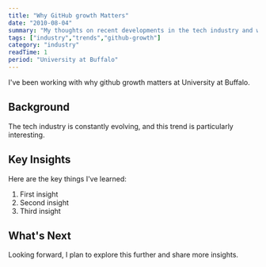 ```yaml
---
title: "Why GitHub growth Matters"
date: "2010-08-04"
summary: "My thoughts on recent developments in the tech industry and what they mean for developers."
tags: ["industry","trends","github-growth"]
category: "industry"
readTime: 1
period: "University at Buffalo"
---
```


I've been working with why github growth matters at University at Buffalo.

## Background

The tech industry is constantly evolving, and this trend is particularly interesting.

## Key Insights

Here are the key things I've learned:

1. First insight
2. Second insight
3. Third insight

## What's Next

Looking forward, I plan to explore this further and share more insights.

